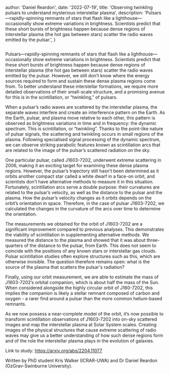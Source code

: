 
  author: 'Daniel Reardon',
  date: '2022-07-19',
  title:
    'Observing twinkling pulsars to understand mysterious interstellar plasma',
  description:
    'Pulsars—rapidly-spinning remnants of stars that flash like a lighthouse—occasionally show extreme variations in brightness. Scientists predict that these short bursts of brightness happen because dense regions of interstellar plasma (the hot gas between stars) scatter the radio waves emitted by the pulsar.',
}


<Image src={pulsar} alt="" />

Pulsars—rapidly-spinning remnants of stars that flash like a lighthouse—occasionally show extreme variations in brightness. Scientists predict that these short bursts of brightness happen because dense regions of interstellar plasma (the hot gas between stars) scatter the radio waves emitted by the pulsar. However, we still don’t know where the energy sources required to form and sustain these dense plasma regions come from. To better understand these interstellar formations, we require more detailed observations of their small-scale structure, and a promising avenue for this is in the scintillation, or “twinkling,” of pulsars.

When a pulsar’s radio waves are scattered by the interstellar plasma, the separate waves interfere and create an interference pattern on the Earth. As the Earth, pulsar, and plasma move relative to each other, this pattern is observed as brightness variations in time and in frequency: the dynamic spectrum. This is scintillation, or “twinkling”. Thanks to the point-like nature of pulsar signals, the scattering and twinkling occurs in small regions of the plasma. Following specialised signal processing of the dynamic spectrum, we can observe striking parabolic features known as scintillation arcs that are related to the image of the pulsar’s scattered radiation on the sky.

One particular pulsar, called J1603-7202, underwent extreme scattering in 2006, making it an exciting target for examining these dense plasma regions. However, the pulsar’s trajectory still hasn’t been determined as it orbits another compact star called a white dwarf in a face-on orbit, and scientists don’t have alternative methods to measure it in this situation. Fortunately, scintillation arcs serve a double purpose: their curvatures are related to the pulsar’s velocity, as well as the distance to the pulsar and the plasma. How the pulsar’s velocity changes as it orbits depends on the orbit’s orientation in space. Therefore, in the case of pulsar J1603-7202, we calculated the changes in the curvature of the arcs over time to determine the orientation.

The measurements we obtained for the orbit of J1603-7202 are a significant improvement compared to previous analyses. This demonstrates the viability of scintillation in supplementing alternative methods. We measured the distance to the plasma and showed that it was about three-quarters of the distance to the pulsar, from Earth. This does not seem to coincide with the positions of any known stars or interstellar gas clouds. Pulsar scintillation studies often explore structures such as this, which are otherwise invisible. The question therefore remains open: what is the source of the plasma that scatters the pulsar's radiation?

Finally, using our orbit measurement, we are able to estimate the mass of J1603-7202’s orbital companion, which is about half the mass of the Sun. When considered alongside the highly circular orbit of J160-7202, this implies the companion is likely a stellar remnant composed of carbon and oxygen - a rarer find around a pulsar than the more common helium-based remnants.

As we now possess a near-complete model of the orbit, it’s now possible to transform scintillation observations of J1603-7202 into on-sky scattered images and map the interstellar plasma at Solar System scales. Creating images of the physical structures that cause extreme scattering of radio waves may give us a better understanding of how such dense regions form and of the role the interstellar plasma plays in the evolution of galaxies.

Link to study: https://arxiv.org/abs/2204.11077

Written by PhD student Kris Walker (ICRAR-UWA) and Dr Daniel Reardon (OzGrav-Swinburne University).
